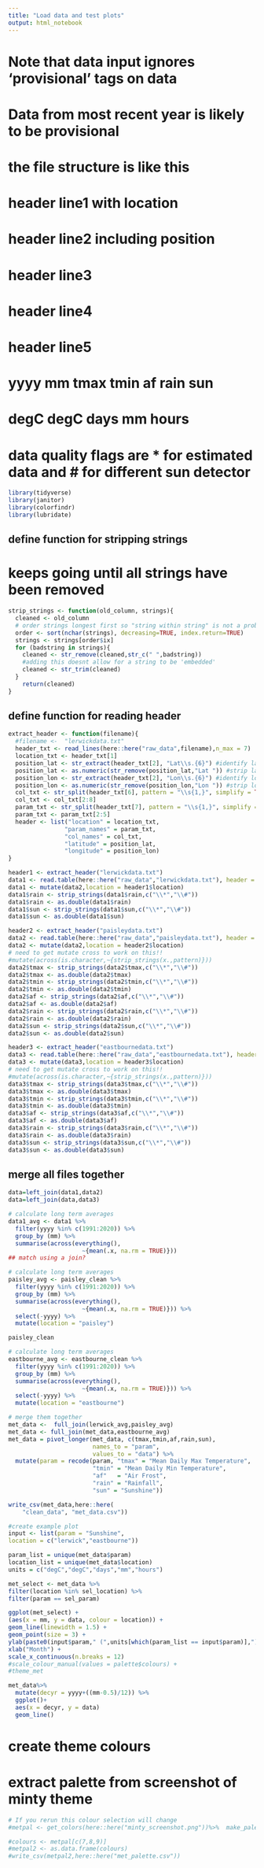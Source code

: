 ```yaml
---
title: "Load data and test plots"
output: html_notebook
---
```


# Note that data input ignores 'provisional' tags on data
# Data from most recent year is likely to be provisional

#  the file structure is like this
#  header line1 with location
#  header line2 including position
#  header line3
#  header line4
#  header line5
#  yyyy  mm   tmax    tmin      af    rain     sun
#              degC    degC    days      mm   hours

# data quality flags are * for estimated data and # for different sun detector

```r
library(tidyverse)
library(janitor)
library(colorfindr)
library(lubridate)
```


## define function for stripping strings
# keeps going until all strings have been removed
```r
strip_strings <- function(old_column, strings){
  cleaned <- old_column
  # order strings longest first so "string within string" is not a problem
  order <- sort(nchar(strings), decreasing=TRUE, index.return=TRUE)
  strings <- strings[order$ix]
  for (badstring in strings){
    cleaned <- str_remove(cleaned,str_c(" ",badstring)) 
    #adding this doesnt allow for a string to be 'embedded'
    cleaned <- str_trim(cleaned)
  }
    return(cleaned)  
}
```

## define function for reading header
```r
extract_header <- function(filename){
  #filename <-  "lerwickdata.txt"
  header_txt <- read_lines(here::here("raw_data",filename),n_max = 7)
  location_txt <- header_txt[1]
  position_lat <- str_extract(header_txt[2], "Lat\\s.{6}") #identify lat string
  position_lat <- as.numeric(str_remove(position_lat,"Lat ")) #strip lat string
  position_lon <- str_extract(header_txt[2], "Lon\\s.{6}") #identify lon string
  position_lon <- as.numeric(str_remove(position_lon,"Lon ")) #strip lon string
  col_txt <- str_split(header_txt[6], pattern = "\\s{1,}", simplify = TRUE)
  col_txt <- col_txt[2:8]
  param_txt <- str_split(header_txt[7], pattern = "\\s{1,}", simplify = TRUE)
  param_txt <- param_txt[2:5]
  header <- list("location" = location_txt,
                "param_names" = param_txt,
                "col_names" = col_txt,
                "latitude" = position_lat,
                "longitude" = position_lon)
}
```

```r
header1 <- extract_header("lerwickdata.txt")
data1 <- read.table(here::here("raw_data","lerwickdata.txt"), header = FALSE, skip = 7, comment.char = "P", fill = TRUE, flush = TRUE, col.names = header$col_names)
data1 <- mutate(data2,location = header1$location)
data1$rain <- strip_strings(data1$rain,c("\\*","\\#"))
data1$rain <- as.double(data1$rain)
data1$sun <- strip_strings(data1$sun,c("\\*","\\#"))
data1$sun <- as.double(data1$sun)
```

```r
header2 <- extract_header("paisleydata.txt")
data2 <- read.table(here::here("raw_data","paisleydata.txt"), header = FALSE, skip = 7, comment.char = "P", fill = TRUE, flush = TRUE, col.names = header$col_names)
data2 <- mutate(data2,location = header2$location)
# need to get mutate cross to work on this!!  
#mutate(across(is.character,~{strip_strings(x.,pattern)}))
data2$tmax <- strip_strings(data2$tmax,c("\\*","\\#"))
data2$tmax <- as.double(data2$tmax)
data2$tmin <- strip_strings(data2$tmin,c("\\*","\\#"))
data2$tmin <- as.double(data2$tmin)
data2$af <- strip_strings(data2$af,c("\\*","\\#"))
data2$af <- as.double(data2$af)
data2$rain <- strip_strings(data2$rain,c("\\*","\\#"))
data2$rain <- as.double(data2$rain)
data2$sun <- strip_strings(data2$sun,c("\\*","\\#"))
data2$sun <- as.double(data2$sun)  
```
```r
header3 <- extract_header("eastbournedata.txt")
data3 <- read.table(here::here("raw_data","eastbournedata.txt"), header = FALSE, skip = 7, comment.char = "P", fill = TRUE, flush = TRUE, col.names = header$col_names)
data3 <- mutate(data3,location = header3$location)
# need to get mutate cross to work on this!!  
#mutate(across(is.character,~{strip_strings(x.,pattern)}))
data3$tmax <- strip_strings(data3$tmax,c("\\*","\\#"))
data3$tmax <- as.double(data3$tmax)
data3$tmin <- strip_strings(data3$tmin,c("\\*","\\#"))
data3$tmin <- as.double(data3$tmin)
data3$af <- strip_strings(data3$af,c("\\*","\\#"))
data3$af <- as.double(data3$af)
data3$rain <- strip_strings(data3$rain,c("\\*","\\#"))
data3$rain <- as.double(data3$rain)
data3$sun <- strip_strings(data3$sun,c("\\*","\\#"))
data3$sun <- as.double(data3$sun)  
```

## merge all files together
```r
data=left_join(data1,data2)
data=left_join(data,data3)
```






```r
# calculate long term averages
data1_avg <- data1 %>% 
  filter(yyyy %in% c(1991:2020)) %>%
  group_by (mm) %>% 
  summarise(across(everything(),
                     ~{mean(.x, na.rm = TRUE)})) 
## match using a join?
```


```r
# calculate long term averages
paisley_avg <- paisley_clean %>%
  filter(yyyy %in% c(1991:2020)) %>%
  group_by (mm) %>% 
  summarise(across(everything(),
                     ~{mean(.x, na.rm = TRUE)})) %>%
  select(-yyyy) %>% 
  mutate(location = "paisley") 

paisley_clean
```

```r
# calculate long term averages
eastbourne_avg <- eastbourne_clean %>%
  filter(yyyy %in% c(1991:2020)) %>%
  group_by (mm) %>% 
  summarise(across(everything(),
                     ~{mean(.x, na.rm = TRUE)})) %>%
  select(-yyyy) %>% 
  mutate(location = "eastbourne") 
```

```r
# merge them together
met_data <-  full_join(lerwick_avg,paisley_avg)
met_data <- full_join(met_data,eastbourne_avg)
met_data = pivot_longer(met_data, c(tmax,tmin,af,rain,sun), 
                        names_to = "param", 
                        values_to = "data") %>% 
  mutate(param = recode(param, "tmax" = "Mean Daily Max Temperature",
                        "tmin" = "Mean Daily Min Temperature",
                        "af"   = "Air Frost",
                        "rain" = "Rainfall",
                        "sun" = "Sunshine"))
```

```r
write_csv(met_data,here::here(
    "clean_data", "met_data.csv"))
```



```r
#create example plot
input <- list(param = "Sunshine", 
location = c("lerwick","eastbourne"))

param_list = unique(met_data$param)
location_list = unique(met_data$location)
units = c("degC","degC","days","mm","hours")

met_select <- met_data %>% 
filter(location %in% sel_location) %>% 
filter(param == sel_param)

ggplot(met_select) +
(aes(x = mm, y = data, colour = location)) +
geom_line(linewidth = 1.5) +
geom_point(size = 3) +
ylab(paste0(input$param," (",units[which(param_list == input$param)],")")) +
xlab("Month") +  
scale_x_continuous(n.breaks = 12) 
#scale_colour_manual(values = palette$colours) +
#theme_met
```

```r
met_data%>% 
  mutate(decyr = yyyy+((mm-0.5)/12)) %>% 
  ggplot()+
  aes(x = decyr, y = data)
  geom_line()

```




# create theme colours

# extract palette from screenshot of minty theme
```r
# If you rerun this colour selection will change
#metpal <- get_colors(here::here("minty_screenshot.png"))%>%  make_palette(n = 10)

#colours <- metpal[c(7,8,9)]
#metpal2 <- as.data.frame(colours)
#write_csv(metpal2,here::here("met_palette.csv"))
```

